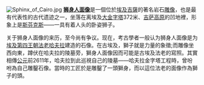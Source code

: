[[File:Sphinx_of_Cairo.jpg|thumb]]
'''[[狮身人面像|狮身人面像]]'''是一個位於[[埃及|埃及]][[吉薩|吉薩]]的著名岩石[[雕像|雕像]]，也是最有代表性的古代遗迹之一，坐落在离埃及[[大金字塔|大金字塔]]372米、[[吉萨高原|吉萨高原]]的凹地裡，形象上是[[斯芬克斯|斯芬克斯]]——一具有着人头的卧姿狮子。

关于狮身人面像的来历，至今尚有争议。现在，考古學者一般认为狮身人面像是为[[埃及第四王朝|埃及第四王朝]][[法老|法老]][[哈夫拉|哈夫拉]]建造的石像。在古埃及，獅子就是力量的象徵;而雕像坐西向東，蹲伏在哈夫拉的陵墓旁，獅身人面像因而可能是古埃及法老的寫照。其實相傳[[公元|公元]]前2611年，哈夫拉到此巡視自己的陵墓——哈夫拉金字塔工程時，曾吩咐為自己雕鑿石像。當時的工匠於是雕鑿了一頭獅身，而以這位法老的面像作為獅子的頭。